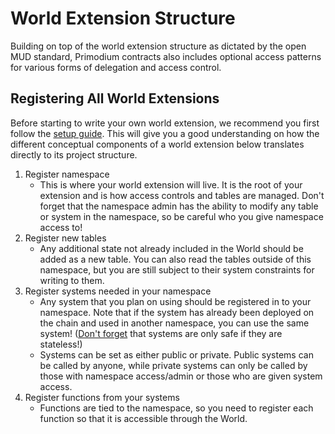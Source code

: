 # World Extension Structure

Building on top of the world extension structure as dictated by the open MUD standard, Primodium contracts also includes optional access patterns for various forms of delegation and access control.

## Registering All World Extensions

Before starting to write your own world extension, we recommend you first follow the [setup guide](./setup.mdx). This will give you a good understanding on how the different conceptual components of a world extension below translates directly to its project structure.

1. Register namespace
   - This is where your world extension will live. It is the root of your
     extension and is how access controls and tables are managed. Don't forget
     that the namespace admin has the ability to modify any table or system in the
     namespace, so be careful who you give namespace access to!
2. Register new tables
   - Any additional state not already included in the World should be added
     as a new table. You can also read the tables outside of this namespace,
     but you are still subject to their system constraints for writing to them.
3. Register systems needed in your namespace
   - Any system that you plan on using should be
     registered in to your namespace. Note that if the
     system has already been deployed on the chain and used in another
     namespace, you can use the same system! ([Don't forget](./footguns.mdx) that systems are only
     safe if they are stateless!)
   - Systems can be set as either public or private. Public systems can be called by anyone, while private systems
     can only be called by those with namespace access/admin or those who are given system access.
4. Register functions from your systems
   - Functions are tied to the namespace, so you need to register each function
     so that it is accessible through the World.

